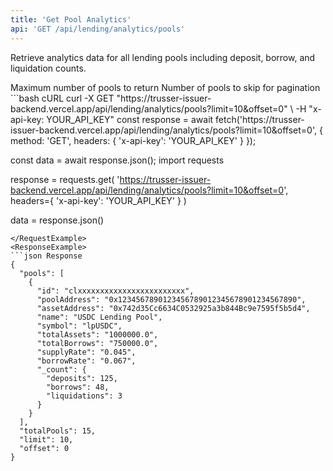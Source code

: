 ```yaml
---
title: 'Get Pool Analytics'
api: 'GET /api/lending/analytics/pools'
---
```


Retrieve analytics data for all lending pools including deposit, borrow, and liquidation counts.

<ParamField query="limit" type="number" optional default="50">
  Maximum number of pools to return
</ParamField>

<ParamField query="offset" type="number" optional default="0">
  Number of pools to skip for pagination
</ParamField>

<RequestExample>
```bash cURL
curl -X GET "https://trusser-issuer-backend.vercel.app/api/lending/analytics/pools?limit=10&offset=0" \
  -H "x-api-key: YOUR_API_KEY"
  const response = await fetch('https://trusser-issuer-backend.vercel.app/api/lending/analytics/pools?limit=10&offset=0', {
  method: 'GET',
  headers: {
    'x-api-key': 'YOUR_API_KEY'
  }
});

const data = await response.json();
import requests

response = requests.get(
    'https://trusser-issuer-backend.vercel.app/api/lending/analytics/pools?limit=10&offset=0',
    headers={
        'x-api-key': 'YOUR_API_KEY'
    }
)

data = response.json()
```
</RequestExample>
<ResponseExample>
```json Response
{
  "pools": [
    {
      "id": "clxxxxxxxxxxxxxxxxxxxxxxxx",
      "poolAddress": "0x1234567890123456789012345678901234567890",
      "assetAddress": "0x742d35Cc6634C0532925a3b844Bc9e7595f5b5d4",
      "name": "USDC Lending Pool",
      "symbol": "lpUSDC",
      "totalAssets": "1000000.0",
      "totalBorrows": "750000.0",
      "supplyRate": "0.045",
      "borrowRate": "0.067",
      "_count": {
        "deposits": 125,
        "borrows": 48,
        "liquidations": 3
      }
    }
  ],
  "totalPools": 15,
  "limit": 10,
  "offset": 0
}
```
</ResponseExample>
